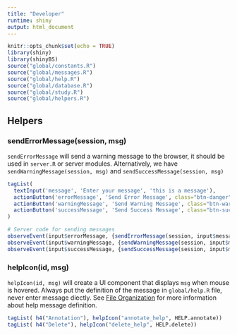 ```yaml
---
title: "Developer"
runtime: shiny
output: html_document
---
```


```r
knitr::opts_chunk$set(echo = TRUE)
library(shiny)
library(shinyBS)
source("global/constants.R")
source("global/messages.R")
source("global/help.R")
source("global/database.R")
source("global/study.R")
source("global/helpers.R")
```

## Helpers
### sendErrorMessage(session, msg) 
`sendErrorMessage` will send a warning message to the browser, it should be used in `server.R` or server modules. Alternatively, we have `sendWarningMessage(session, msg)` and `sendSuccessMessage(session, msg)`
```r
tagList(
  textInput('message', 'Enter your message', 'this is a message'),
  actionButton('errorMessage', 'Send Error Message', class="btn-danger"),
  actionButton('warningMessage', 'Send Warning Message', class="btn-warning"),
  actionButton('successMessage', 'Send Success Message', class="btn-success")
)

# Server code for sending messages
observeEvent(input$errorMessage, {sendErrorMessage(session, input$message)})
observeEvent(input$warningMessage, {sendWarningMessage(session, input$message)})
observeEvent(input$successMessage, {sendSuccessMessage(session, input$message)})
```

### helpIcon(id, msg)
`helpIcon(id, msg)` will create a UI component that displays `msg` when mouse is hovered. 
Always put the definition of the message in `global/help.R` file, never enter message 
diectly. See [File Organization](file.Rmd) for more information about help message 
definition.
```r
tagList( h4("Annotation"), helpIcon("annotate_help", HELP.annotate))
tagList( h4("Delete"), helpIcon("delete_help", HELP.delete))
```
